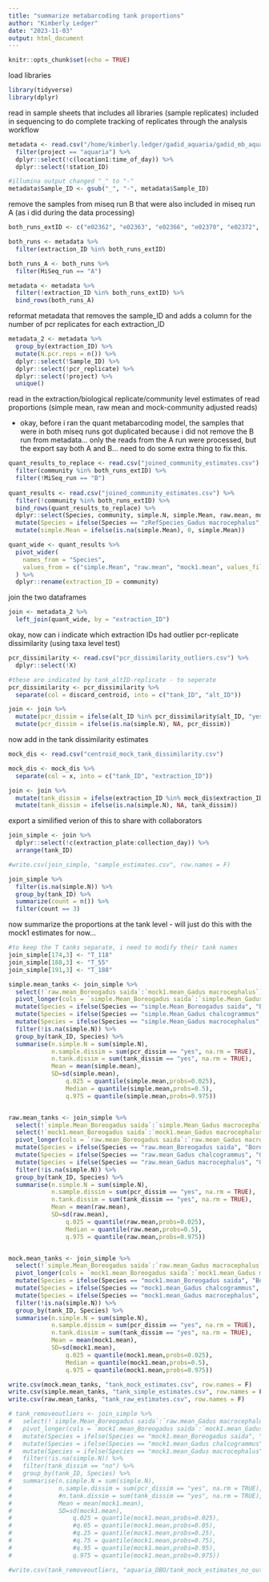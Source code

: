 ```yaml
---
title: "summarize metabarcoding tank proportions"
author: "Kimberly Ledger"
date: "2023-11-03"
output: html_document
---
```


```r
knitr::opts_chunk$set(echo = TRUE)
```

load libraries
```r
library(tidyverse)
library(dplyr)
```

read in sample sheets that includes all libraries (sample replicates) included in sequencing to do complete tracking of replicates through the analysis workflow
```r
metadata <- read.csv("/home/kimberly.ledger/gadid_aquaria/gadid_mb_aquaria/gadid_aquariaDBO_metadata.csv") %>%
  filter(project == "aquaria") %>%
  dplyr::select(!c(location1:time_of_day)) %>%
  dplyr::select(!station_ID)

#illumina output changed "_" to "-"
metadata$Sample_ID <- gsub("_", "-", metadata$Sample_ID) 
```

remove the samples from miseq run B that were also included in miseq run A (as i did during the data processing)
```r
both_runs_extID <- c("e02362", "e02363", "e02366", "e02370", "e02372", "e02373", "e02374", "e02375", "e02380")

both_runs <- metadata %>%
  filter(extraction_ID %in% both_runs_extID)

both_runs_A <- both_runs %>%
  filter(MiSeq_run == "A")

metadata <- metadata %>%
  filter(!extraction_ID %in% both_runs_extID) %>%
  bind_rows(both_runs_A) 
```

reformat metadata that removes the sample_ID and adds a column for the number of pcr replicates for each extraction_ID
```r
metadata_2 <- metadata %>%
  group_by(extraction_ID) %>%
  mutate(N.pcr.reps = n()) %>%
  dplyr::select(!Sample_ID) %>%
  dplyr::select(!pcr_replicate) %>%
  dplyr::select(!project) %>%
  unique()
```



read in the extraction/biological replicate/community level estimates of read proportions (simple mean, raw mean and mock-community adjusted reads)

- okay, before i ran the quant metabarcoding model, the samples that were in both miseq runs got duplicated because i did not remove the B run from metadata... only the reads from the A run were processed, but the export say both A and B... need to do some extra thing to fix this. 
```r
quant_results_to_replace <- read.csv("joined_community_estimates.csv") %>%
  filter(community %in% both_runs_extID) %>%
  filter(!MiSeq_run == "B")
  
quant_results <- read.csv("joined_community_estimates.csv") %>%
  filter(!community %in% both_runs_extID) %>%
  bind_rows(quant_results_to_replace) %>%
  dplyr::select(Species, community, simple.N, simple.Mean, raw.mean, mock1.mean) %>%
  mutate(Species = ifelse(Species == "zRefSpecies_Gadus macrocephalus", "Gadus macrocephalus", Species)) %>%
  mutate(simple.Mean = ifelse(is.na(simple.Mean), 0, simple.Mean))

quant_wide <- quant_results %>%
  pivot_wider(
    names_from = "Species",
    values_from = c("simple.Mean", "raw.mean", "mock1.mean", values_fill = 0)
  ) %>%
  dplyr::rename(extraction_ID = community)
```


join the two dataframes
```r
join <- metadata_2 %>%
  left_join(quant_wide, by = "extraction_ID")
```

okay, now can i indicate which extraction IDs had outlier pcr-replicate dissimilarity (using taxa level test)
```r
pcr_dissimilarity <- read.csv("pcr_dissimilarity_outliers.csv") %>%
  dplyr::select(!X)

#these are indicated by tank_altID-replicate - to seperate
pcr_dissimilarity <- pcr_dissimilarity %>%
  separate(col = discard_centroid, into = c("tank_ID", "alt_ID"))
```

```r
join <- join %>%
  mutate(pcr_dissim = ifelse(alt_ID %in% pcr_dissimilarity$alt_ID, "yes", "no")) %>%
  mutate(pcr_dissim = ifelse(is.na(simple.N), NA, pcr_dissim))
```


now add in the tank dissimilarity estimates
```r
mock_dis <- read.csv("centroid_mock_tank_dissimilarity.csv")

mock_dis <- mock_dis %>%
  separate(col = x, into = c("tank_ID", "extraction_ID"))
```

```r
join <- join %>%
  mutate(tank_dissim = ifelse(extraction_ID %in% mock_dis$extraction_ID, "yes", "no")) %>%
  mutate(tank_dissim = ifelse(is.na(simple.N), NA, tank_dissim)) 
```

export a similified verion of this to share with collaborators 
```r
join_simple <- join %>%
  dplyr::select(!c(extraction_plate:collection_day)) %>%
  arrange(tank_ID)
```

```r
#write.csv(join_simple, "sample_estimates.csv", row.names = F)
```


```r
join_simple %>%
  filter(is.na(simple.N)) %>%
  group_by(tank_ID) %>%
  summarize(count = n()) %>%
  filter(count == 3)
```


now summarize the proportions at the tank level - will just do this with the mock1 estimates for now... 
```r
#to keep the T tanks separate, i need to modify their tank names
join_simple[174,3] <- "T_118"
join_simple[188,3] <- "T_55"
join_simple[191,3] <- "T_188"

simple.mean_tanks <- join_simple %>%
  select(!`raw.mean_Boreogadus saida`:`mock1.mean_Gadus macrocephalus`) %>%
  pivot_longer(cols = `simple.Mean_Boreogadus saida`:`simple.Mean_Gadus macrocephalus`, names_to = "Species", values_to = "simple.mean") %>%
  mutate(Species = ifelse(Species == "simple.Mean_Boreogadus saida", "Boreogadus saida", Species)) %>%
  mutate(Species = ifelse(Species == "simple.Mean_Gadus chalcogrammus", "Gadus chalcogrammus", Species)) %>%
  mutate(Species = ifelse(Species == "simple.Mean_Gadus macrocephalus", "Gadus macrocephalus", Species)) %>%
  filter(!is.na(simple.N)) %>%
  group_by(tank_ID, Species) %>%
  summarise(n.simple.N = sum(simple.N),
            n.sample.dissim = sum(pcr_dissim == "yes", na.rm = TRUE),
            n.tank.dissim = sum(tank_dissim == "yes", na.rm = TRUE),
            Mean = mean(simple.mean),
            SD=sd(simple.mean),
                q.025 = quantile(simple.mean,probs=0.025),
                Median = quantile(simple.mean,probs=0.5),
                q.975 = quantile(simple.mean,probs=0.975))  


raw.mean_tanks <- join_simple %>%
  select(!`simple.Mean_Boreogadus saida`:`simple.Mean_Gadus macrocephalus`) %>%
  select(!`mock1.mean_Boreogadus saida`:`mock1.mean_Gadus macrocephalus`) %>%
  pivot_longer(cols = `raw.mean_Boreogadus saida`:`raw.mean_Gadus macrocephalus`, names_to = "Species", values_to = "raw.mean") %>%
  mutate(Species = ifelse(Species == "raw.mean_Boreogadus saida", "Boreogadus saida", Species)) %>%
  mutate(Species = ifelse(Species == "raw.mean_Gadus chalcogrammus", "Gadus chalcogrammus", Species)) %>%
  mutate(Species = ifelse(Species == "raw.mean_Gadus macrocephalus", "Gadus macrocephalus", Species)) %>%
  filter(!is.na(simple.N)) %>%
  group_by(tank_ID, Species) %>%
  summarise(n.simple.N = sum(simple.N),
            n.sample.dissim = sum(pcr_dissim == "yes", na.rm = TRUE),
            n.tank.dissim = sum(tank_dissim == "yes", na.rm = TRUE),
            Mean = mean(raw.mean),
            SD=sd(raw.mean),
                q.025 = quantile(raw.mean,probs=0.025),
                Median = quantile(raw.mean,probs=0.5),  
                q.975 = quantile(raw.mean,probs=0.975))  


mock.mean_tanks <- join_simple %>%
  select(!`simple.Mean_Boreogadus saida`:`raw.mean_Gadus macrocephalus`) %>%
  pivot_longer(cols = `mock1.mean_Boreogadus saida`:`mock1.mean_Gadus macrocephalus`, names_to = "Species", values_to = "mock1.mean") %>%
  mutate(Species = ifelse(Species == "mock1.mean_Boreogadus saida", "Boreogadus saida", Species)) %>%
  mutate(Species = ifelse(Species == "mock1.mean_Gadus chalcogrammus", "Gadus chalcogrammus", Species)) %>%
  mutate(Species = ifelse(Species == "mock1.mean_Gadus macrocephalus", "Gadus macrocephalus", Species)) %>%
  filter(!is.na(simple.N)) %>%
  group_by(tank_ID, Species) %>%
  summarise(n.simple.N = sum(simple.N),
            n.sample.dissim = sum(pcr_dissim == "yes", na.rm = TRUE),
            n.tank.dissim = sum(tank_dissim == "yes", na.rm = TRUE),
            Mean = mean(mock1.mean),
            SD=sd(mock1.mean),
                q.025 = quantile(mock1.mean,probs=0.025),
                Median = quantile(mock1.mean,probs=0.5),
                q.975 = quantile(mock1.mean,probs=0.975))  

```

```r
write.csv(mock.mean_tanks, "tank_mock_estimates.csv", row.names = F)
write.csv(simple.mean_tanks, "tank_simple_estimates.csv", row.names = F)
write.csv(raw.mean_tanks, "tank_raw_estimates.csv", row.names = F)
```



```r
# tank_removeoutliers <- join_simple %>%
#   select(!`simple.Mean_Boreogadus saida`:`raw.mean_Gadus macrocephalus`) %>%
#   pivot_longer(cols = `mock1.mean_Boreogadus saida`:`mock1.mean_Gadus macrocephalus`, names_to = "Species", values_to = "mock1.mean") %>%
#   mutate(Species = ifelse(Species == "mock1.mean_Boreogadus saida", "Boreogadus saida", Species)) %>%
#   mutate(Species = ifelse(Species == "mock1.mean_Gadus chalcogrammus", "Gadus chalcogrammus", Species)) %>%
#   mutate(Species = ifelse(Species == "mock1.mean_Gadus macrocephalus", "Gadus macrocephalus", Species)) %>%
#   filter(!is.na(simple.N)) %>%
#   filter(tank_dissim == "no") %>%
#   group_by(tank_ID, Species) %>%
#   summarise(n.simple.N = sum(simple.N),
#             n.sample.dissim = sum(pcr_dissim == "yes", na.rm = TRUE),
#             #n.tank.dissim = sum(tank_dissim == "yes", na.rm = TRUE),
#             Mean = mean(mock1.mean),
#             SD=sd(mock1.mean),
#                 q.025 = quantile(mock1.mean,probs=0.025),
#                 #q.05 = quantile(mock1.mean,probs=0.05),
#                 #q.25 = quantile(mock1.mean,probs=0.25),
#                 #q.75 = quantile(mock1.mean,probs=0.75),
#                 #q.95 = quantile(mock1.mean,probs=0.95),
#                 q.975 = quantile(mock1.mean,probs=0.975))  
```

```r
#write.csv(tank_removeoutliers, "aquaria_DBO/tank_mock_estimates_no_outliers.csv", row.names = F)
```

